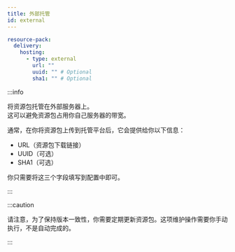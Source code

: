 ```yaml
---
title: 外部托管
id: external
---
```


```yaml
resource-pack:
  delivery:
    hosting:
      - type: external
        url: ""
        uuid: "" # Optional
        sha1: "" # Optional
```

:::info

将资源包托管在外部服务器上。  
这可以避免资源包占用你自己服务器的带宽。

通常，在你将资源包上传到托管平台后，它会提供给你以下信息：

- URL（资源包下载链接）
- UUID（可选）
- SHA1（可选）

你只需要将这三个字段填写到配置中即可。

:::

:::caution

请注意，为了保持版本一致性，你需要定期更新资源包。这项维护操作需要你手动执行，不是自动完成的。

:::